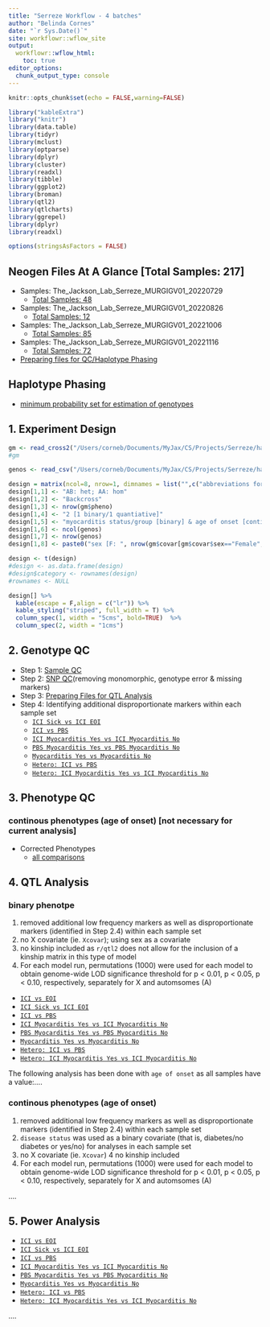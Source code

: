 ```yaml
---
title: "Serreze Workflow - 4 batches"
author: "Belinda Cornes"
date: "`r Sys.Date()`"
site: workflowr::wflow_site
output:
  workflowr::wflow_html:
    toc: true
editor_options:
  chunk_output_type: console
---
```


```r
knitr::opts_chunk$set(echo = FALSE,warning=FALSE)

library("kableExtra")
library("knitr")
library(data.table) 
library(tidyr)
library(mclust)
library(optparse)
library(dplyr)
library(cluster)
library(readxl)
library(tibble)
library(ggplot2)
library(broman)
library(qtl2)
library(qtlcharts)
library(ggrepel)
library(dplyr)
library(readxl) 

options(stringsAsFactors = FALSE)

```

## **Neogen Files At A Glance** [Total Samples: 217]
* Samples: The_Jackson_Lab_Serreze_MURGIGV01_20220729
  + [Total Samples: 48](0.1_samples_batch_20220729.html)
* Samples: The_Jackson_Lab_Serreze_MURGIGV01_20220826
  + [Total Samples: 12](0.1_samples_batch_20220826.html)
* Samples: The_Jackson_Lab_Serreze_MURGIGV01_20221006
  + [Total Samples: 85](0.1_samples_batch_20221006.html)
* Samples: The_Jackson_Lab_Serreze_MURGIGV01_20221116
  + [Total Samples: 72](0.1_samples_batch_20221116.html)
* [Preparing files for QC/Haplotype Phasing](0.1.1_preparing.data_bqc_4.batches_myo.html)


## **Haplotype Phasing**
* [minimum probability set for estimation of genotypes](0.2_haplotype_comparison_bqc_4.batches_myo_minprob.html)

## **1. Experiment Design**

```r

gm <- read_cross2("/Users/corneb/Documents/MyJax/CS/Projects/Serreze/haplotype.reconstruction/output_4.batches_myo_corrected/gm_bc.json")
#gm

genos <- read_csv("/Users/corneb/Documents/MyJax/CS/Projects/Serreze/haplotype.reconstruction/output_4.batches_myo_corrected/sample_geno_bc.csv")

design = matrix(ncol=8, nrow=1, dimnames = list("",c("abbreviations for strains:","type of cross:","number of mice phenotyped:","total number of mice phenotypes:","phenotypes:","number of mice:","number of markers:","covariates:")))
design[1,1] <- "AB: het; AA: hom"
design[1,2] <- "Backcross"
design[1,3] <- nrow(gm$pheno)
design[1,4] <- "2 [1 binary/1 quantiative]"
design[1,5] <- "myocarditis status/group [binary] & age of onset [continuous]"
design[1,6] <- ncol(genos)
design[1,7] <- nrow(genos)
design[1,8] <- paste0("sex [F: ", nrow(gm$covar[gm$covar$sex=="Female",]), "; M: ", nrow(gm$covar[gm$covar$sex=="Male",]),"] ; and others depending on samples used in analysis")

design <- t(design)
#design <- as.data.frame(design)
#design$category <- rownames(design)
#rownames <- NULL

design[] %>%
  kable(escape = F,align = c("lr")) %>%
  kable_styling("striped", full_width = T) %>%
  column_spec(1, width = "5cms", bold=TRUE)  %>%
  column_spec(2, width = "1cms") 

```

## **2. Genotype QC **
* Step 1: [Sample QC](2.1_sample_bqc_4.batches_myo.html)
* Step 2: [SNP QC](2.2.1_snp_qc_4.batches_myo.html)(removing monomorphic, genotype error & missing markers)
* Step 3: [Preparing Files for QTL Analysis](2.4_preparing.data_aqc_4.batches_myo.html)
* Step 4: Identifying additional disproportionate markers within each sample set
  + [`ICI Sick vs ICI EOI`](genotype.frequencies_ici-sick.vs.ici-eoi_4.batches_myo.html)
  + [`ICI vs PBS`](genotype.frequencies_ici.vs.pbs_4.batches_myo.html)
  + [`ICI Myocarditis Yes vs ICI Myocarditis No`](genotype.frequencies_ici-myo-yes.vs.ici-myo-no_4.batches_myo.html)
  + [`PBS Myocarditis Yes vs PBS Myocarditis No`](genotype.frequencies_pbs-myo-yes.vs.pbs-myo-no_4.batches_myo.html)
  + [`Myocarditis Yes vs Myocarditis No`](genotype.frequencies_myo-yes.vs.myo-no_4.batches_myo.html)
  + [`Hetero: ICI vs PBS`](genotype.frequencies_het-ici.vs.het-pbs_4.batches_myo.html)
  + [`Hetero: ICI Myocarditis Yes vs ICI Myocarditis No`](genotype.frequencies_het-ici-myo-yes.vs.het-ici-myo-no_4.batches_myo.html)


## **3. Phenotype QC**

### continous phenotypes (age of onset) [not necessary for current analysis]

* Corrected Phenotypes
    + [all comparisons](3.1_phenotype.qc_corrected_4.batches_myo.html) 


## **4. QTL Analysis**

### **binary phenotpe**

1.  removed additional low frequency markers as well as disproportionate markers (identified in Step 2.4) within each sample set
2.  no X covariate (ie. `Xcovar`); using sex as a covariate
3.  no kinship included as `r/qtl2` does not allow for the inclusion of a kinship matrix in this type of model
4.  For each model run, permutations (1000) were used for each model to obtain genome-wide LOD significance threshold for p < 0.01, p < 0.05, p < 0.10,  respectively, separately for X and automsomes (A) 


* [`ICI vs EOI`](4.1.1_qtl.analysis_binary_ici.vs.eoi_snpsqc_dis_no-x_updated_4.batches_myo.html)
* [`ICI Sick vs ICI EOI`](4.1.1_qtl.analysis_binary_ici-sick.vs.ici-eoi_snpsqc_dis_no-x_updated_4.batches_myo.html)
* [`ICI vs PBS`](4.1.1_qtl.analysis_binary_ici.vs.pbs_snpsqc_dis_no-x_updated_4.batches_myo.html)
* [`ICI Myocarditis Yes vs ICI Myocarditis No`](4.1.1_qtl.analysis_binary_ici-myo-yes.vs.ici-myo-no_snpsqc_dis_no-x_updated_4.batches_myo.html)
* [`PBS Myocarditis Yes vs PBS Myocarditis No`](4.1.1_qtl.analysis_binary_pbs-myo-yes.vs.pbs-myo-no_snpsqc_dis_no-x_updated_4.batches_myo.html)
* [`Myocarditis Yes vs Myocarditis No`](4.1.1_qtl.analysis_binary_myo-yes.vs.myo-no_snpsqc_dis_no-x_updated_4.batches_myo.html)
* [`Hetero: ICI vs PBS`](4.1.1_qtl.analysis_binary_het-ici.vs.het-pbs_snpsqc_dis_no-x_updated_4.batches_myo.html)
* [`Hetero: ICI Myocarditis Yes vs ICI Myocarditis No`](4.1.1_qtl.analysis_binary_het-ici-myo-yes.vs.het-ici-myo-no_snpsqc_dis_no-x_updated_4.batches_myo.html)

The following analysis has been done with `age of onset` as all samples have a value:....

### continous phenotypes (age of onset)

1.  removed additional low frequency markers as well as disproportionate markers (identified in Step 2.4) within each sample set
2.  `disease status` was used as a binary covariate (that is, diabetes/no diabetes or yes/no) for analyses in each sample set
3.  no X covariate (ie. `Xcovar`)
4   no kinship included 
5.  For each model run, permutations (1000) were used for each model to obtain genome-wide LOD significance threshold for p < 0.01, p < 0.05, p < 0.10,  respectively, separately for X and automsomes (A) 

....

## **5. Power Analysis**

* [`ICI vs EOI`](power.analysis_ici.vs.eoi_4.batches_myo.html)
* [`ICI Sick vs ICI EOI`](power.analysis_ici-sick.vs.ici-eoi_4.batches_myo.html)
* [`ICI vs PBS`](power.analysis_ici.vs.pbs_4.batches_myo.html)
* [`ICI Myocarditis Yes vs ICI Myocarditis No`](power.analysis_ici-myo-yes.vs.ici-myo-no_4.batches_myo.html)
* [`PBS Myocarditis Yes vs PBS Myocarditis No`](power.analysis_pbs-myo-yes.vs.pbs-myo-no_4.batches_myo.html)
* [`Myocarditis Yes vs Myocarditis No`](power.analysis_myo-yes.vs.myo-no_4.batches_myo.html)
* [`Hetero: ICI vs PBS`](power.analysis_het-ici.vs.het-pbs_4.batches_myo.html)
* [`Hetero: ICI Myocarditis Yes vs ICI Myocarditis No`](power.analysis_het-ici-myo-yes.vs.het-ici-myo-no_4.batches_myo.html)

....